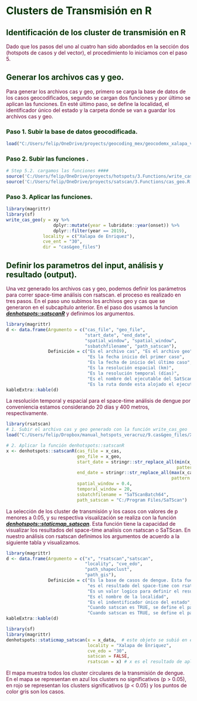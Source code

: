 # **<span style="color:#003300;">Clusters de Transmisión en R</span>** {#clustersr}

## **<span style="color:#003300;">Identificación de los cluster de transmisión en R</span>**

<span style="color:#660033;">Dado que los pasos del uno al cuatro han sido abordados en la sección dos (hotspots de casos y del vector), el procedimiento lo iniciamos con el paso 5.</span> 

## **<span style="color:#003300;">Generar los archivos cas y geo</span>**.

<span style="color:#660033;">Para generar los archivos cas y geo, primero se carga la base de datos de los casos geocodificados, segundo se cargan dos funciones y por último se aplican las funciones. En esté último paso, se define la localidad, el identificador único del estado y la carpeta donde se van a guardar los archivos cas y geo.</span>


### **<span style="color:#003300;">Paso 1. Subir la base de datos geocodificada</span>**.
```r
load("C:/Users/felip/OneDrive/proyects/geocoding_mex/geocodemx_xalapa_ver/geocodemx_xalapa_ver/8.RData/geo_positive_den_xal_2008_2020.RData")
```


### **<span style="color:#003300;">Paso 2. Subir las funciones </span>**.
```r
# Step 5.2. cargamos las funciones ####
source('C:/Users/felip/OneDrive/proyects/hotspots/3.Functions/write_cas_geo.R')
source('C:/Users/felip/OneDrive/proyects/satscan/3.Functions/cas_geo.R')

```

### **<span style="color:#003300;">Paso 3. Aplicar las funciones</span>**.
```r
library(magrittr)
library(sf)
write_cas_geo(y = xy %>% 
                  dplyr::mutate(year = lubridate::year(onset)) %>%
                  dplyr::filter(year == 2019),
              locality = c("Xalapa de Enriquez"),
              cve_ent = "30",
              dir = "cas&geo_files")
```


## **<span style="color:#003300;">Definir los parametros del input, análisis y resultado (output).</span>**

<span style="color:#660033;">Una vez generado los archivos cas y geo, podemos definir los parámetros para correr space-time análisis con rsatscan. el proceso es realizado en tres pasos. En el paso uno subimos los archivos geo y cas que se generaron en el subcapítulo anterior. En el paso dos usamos la funcion ***[denhotspots::satscanR]()*** y definimos los argumentos.</span>

```r
library(magrittr)
d <- data.frame(Argumento = c("cas_file", "geo_file",
                              "start_date", "end_date",
                              "spatial_window", "spatial_window",
                              "ssbatchfilename", "path_satscan"),
                Definición = c("Es el archivo cas", "Es el archivo geo",
                               "Es la fecha inicio del primer caso",
                               "Es la fecha de inicio del último caso",
                               "Es la resolución espacial (km)",
                               "Es la resolución temporal (días)",
                               "Es el nombre del ejecutable del SatScan",
                               "Es la ruta donde esta alojado el ejecutable del SatScan"))
kableExtra::kable(d)

```

<span style="color:#660033;">La resolución temporal y espacial para el space-time análisis de dengue por conveniencia estamos considerando 20 días y 400 metros, respectivamente.</span>

```r
library(rsatscan)
# 1. Subir el archivo cas y geo generado con la función write_cas_geo
load("C:/Users/felip/Dropbox/manual_hotspots_veracruz/9.cas&geo_files/Xalapa de Enriquez302019.RData")

# 2. Aplicar la función denhotspots::satscanR 
x <- denhotspots::satscanR(cas_file = x_cas,
                           geo_file = x_geo,
                           start_date = stringr::str_replace_all(min(x_cas$date),
                                                                 pattern = "-", replacement = "/"),
                           end_date = stringr::str_replace_all(max(x_cas$date),
                                                               pattern = "-", replacement = "/"),
                           spatial_window = 0.4,
                           temporal_window = 20,
                           ssbatchfilename = "SaTScanBatch64",
                           path_satscan = "C:/Program Files/SaTScan")
```


<span style="color:#660033;">La selección de los cluster de transmisión y los casos con valores de p menores a 0.05, y su respectiva visualización se realiza  con la función ***[denhotspots::staticmap_satscan]()***. Esta función tiene la capacidad de visualizar los resultados del space-time analisis con rsatscan o SaTScan. En nuestro análisis con rsatscan definimos los argumentos de acuerdo a la siguiente tabla y visualizamos.</span>

```r
library(magrittr)
d <- data.frame(Argumento = c("x", "rsatscan","satscan",
                              "locality", "cve_edo",
                              "path_shapeclust",
                              "path_gis"),
                Definición = c("Es la base de casos de dengue. Esta fue generado en el paso 5.",
                               "es el resultado del space-time con rsatscan",
                               "Es un valor logico para definir el resultado con rsatscan (FALSE) o SaTScan (TRUE)",
                               "Es el nombre de la localidad",
                               "Es el indentificador único del estado",
                               "Cuando satscan es TRUE, se define el path donde se alojan el archivo shapeclust",
                               "Cuando satscan es TRUE, se define el path donde se alojan el archivo gis de SaTScan"))
kableExtra::kable(d)

```

```r
library(sf)
library(magrittr)
denhotspots::staticmap_satscan(x = x_data,  # este objeto se subió en el paso paso anterior
                               locality = "Xalapa de Enriquez",
                               cve_edo = "30",
                               satscan = FALSE,
                               rsatscan = x) # x es el resultado de aplicar satscanR
```

<span style="color:#660033;">El mapa muestra todos los cluster circulares de la transmisión de dengue. En el mapa se representan en azul los clusters no significativos (p > 0.05), en rojo se representan los clusters significativos (p < 0.05) y los puntos de color gris son los casos.</span>
